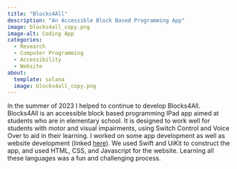 ```yaml
---
title: "Blocks4All"
description: "An Accessible Block Based Programming App"
image: blocks4all_copy.png
image-alt: Coding App
categories:
  - Research
  - Computer Programming
  - Accessibility
  - Website
about:
  template: solana
  image: blocks4all_copy.png
---
```


In the summer of 2023 I helped to continue to develop Blocks4All. Blocks4All is an accessible block based programming IPad app aimed at students who are in elementary school. It is designed to work well for students with motor and visual impairments, using Switch Control and Voice Over to aid in their learning. I worked on some app development as well as website development (linked [here](https://milnel2.github.io/blocks4alliOS/index.html)). We used Swift and UiKit to construct the app, and used HTML, CSS, and Javascript for the website. Learning all these languages was a fun and challenging process.
